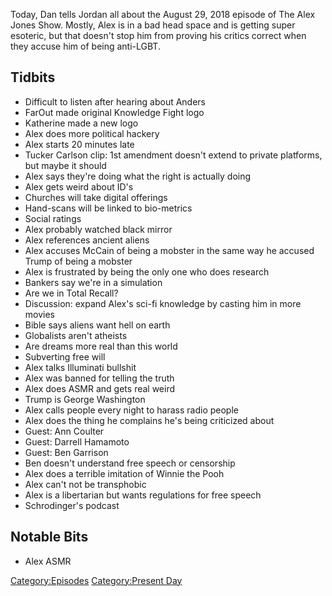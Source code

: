 {{DEFAULTSORT:
    #_EPISODE_0199:August 29, 2018
}}{{Episode
    | title           = August 29, 2018
    | caption         = Listen to this episode on [https://knowledgefight.libsyn.com/knowledge-fight-august-29-2018 Libsyn] [https://open.spotify.com/episode/7LxRhJ44mGSkECTrrjupgG Spotify], Read the [[Transcript/199: August 29, 2018|Unofficial Transcript]]
    | episodeNumber   = 199
    | length          = 02:11:21
    | airDate         = August 31, 2018
    | coverageDate    = August 29, 2018
    | episodeType     = [[:Category:Present Day|Present Day]]
    | appearance      = [[Tucker Carlson]], [[John McCain]], [[Ann Coulter]], [[Darrell Hamamoto]], [[Ben Garrison]]
    | oocDrop         = What does Speedy Gonzales say?
    | previousEpisode = [[198: July 22, 2011]]
    | nextEpisode     = [[200: Feb. 25-March 1, 2009]]
}}

{{Stub}}

Today, Dan tells Jordan all about the August 29, 2018 episode of The Alex Jones Show. Mostly, Alex is in a bad head space and is getting super esoteric, but that doesn't stop him from proving his critics correct when they accuse him of being anti-LGBT.

==Tidbits==

*Difficult to listen after hearing about Anders
*FarOut made original Knowledge Fight logo
*Katherine made a new logo
*Alex does more political hackery
*Alex starts 20 minutes late
*Tucker Carlson clip: 1st amendment doesn't extend to private platforms, but maybe it should
*Alex says they're doing what the right is actually doing
*Alex gets weird about ID's
*Churches will take digital offerings
*Hand-scans will be linked to bio-metrics
*Social ratings
*Alex probably watched black mirror
*Alex references ancient aliens
*Alex accuses McCain of being a mobster in the same way he accused Trump of being a mobster
*Alex is frustrated by being the only one who does research
*Bankers say we're in a simulation
*Are we in Total Recall?
*Discussion: expand Alex's sci-fi knowledge by casting him in more movies
*Bible says aliens want hell on earth
*Globalists aren't atheists
*Are dreams more real than this world
*Subverting free will
*Alex talks Illuminati bullshit
*Alex was banned for telling the truth
*Alex does ASMR and gets real weird
*Trump is George Washington
*Alex calls people every night to harass radio people
*Alex does the thing he complains he's being criticized about
*Guest: Ann Coulter
*Guest: Darrell Hamamoto
*Guest: Ben Garrison
*Ben doesn't understand free speech or censorship
*Alex does a terrible imitation of Winnie the Pooh
*Alex can't not be transphobic
*Alex is a libertarian but wants regulations for free speech
*Schrodinger's podcast

==Notable Bits==

*Alex ASMR

[[Category:Episodes]]
[[Category:Present Day]]
